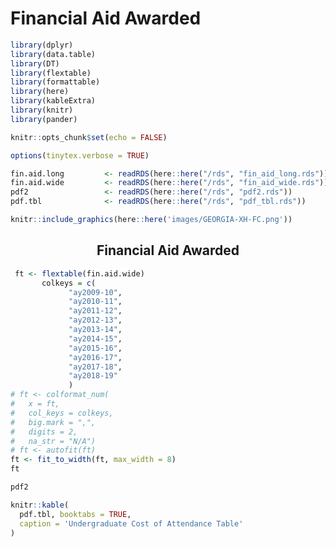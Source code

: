 # Financial Aid Awarded

```r
library(dplyr)
library(data.table)
library(DT)
library(flextable)
library(formattable)
library(here)
library(kableExtra)
library(knitr)
library(pander)
```

```r
knitr::opts_chunk$set(echo = FALSE)
```

```r
options(tinytex.verbose = TRUE)
```

```r
fin.aid.long         <- readRDS(here::here("/rds", "fin_aid_long.rds"))
fin.aid.wide         <- readRDS(here::here("/rds", "fin_aid_wide.rds"))
pdf2                 <- readRDS(here::here("/rds", "pdf2.rds"))
pdf.tbl              <- readRDS(here::here("/rds", "pdf_tbl.rds"))
```


```r
knitr::include_graphics(here::here('images/GEORGIA-XH-FC.png'))
```
<h2><center><b>Financial Aid Awarded</b></center></h2>

```r
 ft <- flextable(fin.aid.wide)
       colkeys = c(
             "ay2009-10",
             "ay2010-11",
             "ay2011-12",
             "ay2012-13",
             "ay2013-14",
             "ay2014-15",
             "ay2015-16",
             "ay2016-17",
             "ay2017-18",
             "ay2018-19"
             )
# ft <- colformat_num(
#   x = ft,
#   col_keys = colkeys,
#   big.mark = ",",
#   digits = 2,
#   na_str = "N/A")
# ft <- autofit(ft)
ft <- fit_to_width(ft, max_width = 8)
ft
```

```r
pdf2
```

```r
knitr::kable(
  pdf.tbl, booktabs = TRUE,
  caption = 'Undergraduate Cost of Attendance Table'
)
```
